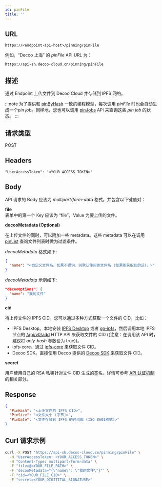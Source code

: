 ```yaml
---
id: pinFile
title: ''
---
```


## URL
```
https://<endpoint-api-host>/pinning/pinFile
```

例如，“Decoo 上海” 的 *pinFile* API URL 为：
```
https://api-sh.decoo-cloud.cn/pinning/pinFile
```

## 描述
通过 Endpoint 上传文件到 Decoo Cloud 并存储到 IPFS 网络。

:::note
为了提供和 [pinByHash](pinning/pin-by-hash.mdx) 一致的编程模型，每次调用 *pinFile* 时也会自动生成一个*pin job*。同样地，您也可以调用 [pinJobs](pinning/pin-jobs.mdx) API 来查询这些 *pin job* 的状态。
:::

## 请求类型
POST

## Headers
```
"UserAccessToken": "<YOUR_ACCESS_TOKEN>"
```

## Body
API 请求的 Body 应该为 *multipart/form-data* 格式，并包含以下键值对：

**file**<br/>
表单中的第一个 Key 应该为 “file”，Value 为要上传的文件。
  
**decooMetadata (Optional)**

在上传文件的同时，可以附加一些 metadata。这些 metadata 可以在调用 [pinList](pinning/pin-list.mdx) 查询文件列表时做为过滤条件。

*decooMetadata* 格式如下:
```json
{
  "name": "<自定义文件名。如果不提供，则默认使用原文件名 (如果能获取到的话)。>"
}
```

*decooMetadata* 示例如下:
```json
"decooOptions": {
  "name": "我的文件"
}
```

**cid**<br/>

待上传文件的 IPFS CID。您可以通过多种方式获取一个文件的 CID，比如：

- IPFS Desktop。本地安装 [IPFS Desktop](https://docs.ipfs.io/install/ipfs-desktop) 或者 [go-ipfs](https://github.com/ipfs/go-ipfs)，然后调用本地 IPFS 节点的 [/api/v0/add](https://docs.ipfs.io/reference/http/api/#api-v0-add) HTTP API 来获取文件的 CID ((注意：在调用该 API 时，建议将 *only-hash* 参数设为 true))。
- ipfs-core。通过 [ipfs-core](https://www.npmjs.com/package/ipfs-core) 来获取文件 CID。
- Decoo SDK。直接使用 Decoo 提供的 [Decoo SDK](https://www.npmjs.com/package/@decooio/sdk) 来获取文件 CID。

**secret**<br/>

用户使用自己的 RSA 私钥针对文件 CID 生成的签名。详情可参考 [API 认证机制](/general/pinningWithApi#数字签名) 的相关部分。

## Response
```json
{
  "PinHash": "<上传文件的 IPFS CID>",
  "PinSize": "<文件大小 (字节)>",
  "PinDate": "<文件存储到 IPFS 的时间戳 (ISO 8601格式)>"
}
```

## Curl 请求示例
```sh
curl -X POST "https://api-sh.decoo-cloud.cn/pinning/pinFile" \
  -H "UserAccessToken: <YOUR_ACCESS_TOKEN>" \
  -H "Content-Type: multipart/form-data" \
  -F "file=@<YOUR_FILE_PATH>" \
  -F 'decooMetadata="{\"name\": \"我的文件\"}"' \
  -F "cid=<YOUR_FILE_CID>" \
  -F "secret=<YOUR_DIGITITAL_SIGNATURE>"
```
